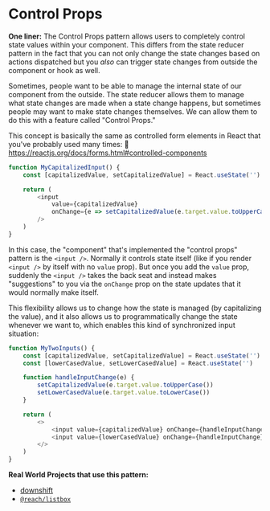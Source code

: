# Control Props

**One liner:** The Control Props pattern allows users to completely control
state values within your component. This differs from the state reducer pattern
in the fact that you can not only change the state changes based on actions
dispatched but you _also_ can trigger state changes from outside the component
or hook as well.

Sometimes, people want to be able to manage the internal state of our component
from the outside. The state reducer allows them to manage what state changes are
made when a state change happens, but sometimes people may want to make state
changes themselves. We can allow them to do this with a feature called "Control
Props."

This concept is basically the same as controlled form elements in React that
you've probably used many times: 📜
https://reactjs.org/docs/forms.html#controlled-components

```javascript
function MyCapitalizedInput() {
	const [capitalizedValue, setCapitalizedValue] = React.useState('')

	return (
		<input
			value={capitalizedValue}
			onChange={e => setCapitalizedValue(e.target.value.toUpperCase())}
		/>
	)
}
```

In this case, the "component" that's implemented the "control props" pattern is
the `<input />`. Normally it controls state itself (like if you render
`<input />` by itself with no `value` prop). But once you add the `value` prop,
suddenly the `<input />` takes the back seat and instead makes "suggestions" to
you via the `onChange` prop on the state updates that it would normally make
itself.

This flexibility allows us to change how the state is managed (by capitalizing
the value), and it also allows us to programmatically change the state whenever
we want to, which enables this kind of synchronized input situation:

```javascript
function MyTwoInputs() {
	const [capitalizedValue, setCapitalizedValue] = React.useState('')
	const [lowerCasedValue, setLowerCasedValue] = React.useState('')

	function handleInputChange(e) {
		setCapitalizedValue(e.target.value.toUpperCase())
		setLowerCasedValue(e.target.value.toLowerCase())
	}

	return (
		<>
			<input value={capitalizedValue} onChange={handleInputChange} />
			<input value={lowerCasedValue} onChange={handleInputChange} />
		</>
	)
}
```

**Real World Projects that use this pattern:**

- [downshift](https://github.com/downshift-js/downshift)
- [`@reach/listbox`](https://reacttraining.com/reach-ui/listbox)
